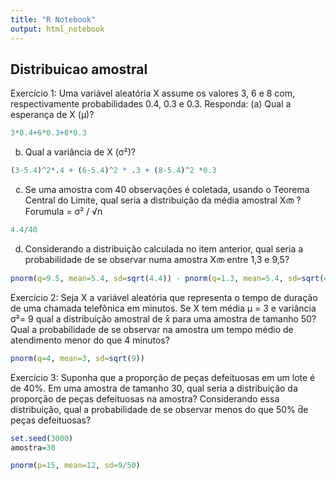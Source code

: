 ```yaml
---
title: "R Notebook"
output: html_notebook
---
```


## Distribuicao amostral

Exercício 1: Uma variável aleatória X assume os valores 3, 6 e 8 com, respectivamente
probabilidades 0.4, 0.3 e 0.3. Responda:
(a) Qual a esperança de X (μ)?
```r
3*0.4+6*0.3+8*0.3
```
(b) Qual a variância de X (σ²)?
```r
(3-5.4)^2*.4 + (6-5.4)^2 * .3 + (8-5.4)^2 *0.3
```
(c) Se uma amostra com 40 observações é coletada, usando o Teorema Central do Limite, qual
seria a distribuição da média amostral Xത  ? Forumula = σ² / √n
```r
4.4/40
```
(d) Considerando a distribuição calculada no item anterior, qual seria a probabilidade de se
observar numa amostra Xത entre 1,3 e 9,5?
```r
pnorm(q=9.5, mean=5.4, sd=sqrt(4.4)) - pnorm(q=1.3, mean=5.4, sd=sqrt(4.4)) 
```
Exercício 2: Seja X a variável aleatória que representa o tempo de duração de uma chamada
telefônica em minutos. Se X tem média μ = 3 e variância σ²= 9 qual a distribuição amostral
de x̄ para uma amostra de tamanho 50? Qual a probabilidade de se observar na amostra um
tempo médio de atendimento menor do que 4 minutos?
```r
pnorm(q=4, mean=3, sd=sqrt(9))
```

Exercício 3: Suponha que a proporção de peças defeituosas em um lote é de 40%. Em uma
amostra de tamanho 30, qual seria a distribuição da proporção de peças defeituosas na
amostra? Considerando essa distribuição, qual a probabilidade de se observar menos do que
50% d̄e peças defeituosas?
```r
set.seed(3000)
amostra=30

pnorm(p=15, mean=12, sd=9/50)
```